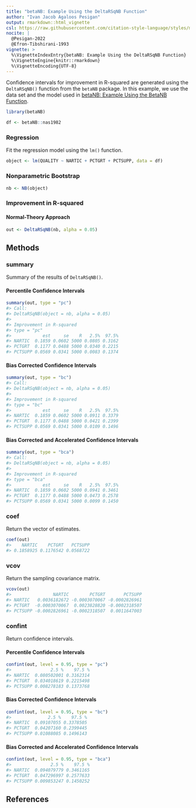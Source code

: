 ```yaml
---
title: "betaNB: Example Using the DeltaRSqNB Function"
author: "Ivan Jacob Agaloos Pesigan"
output: rmarkdown::html_vignette
csl: https://raw.githubusercontent.com/citation-style-language/styles/master/apa.csl
nocite: |
  @Pesigan-2022
  @Efron-Tibshirani-1993
vignette: >
  %\VignetteIndexEntry{betaNB: Example Using the DeltaRSqNB Function}
  %\VignetteEngine{knitr::rmarkdown}
  %\VignetteEncoding{UTF-8}
---
```




Confidence intervals for
improvement in R-squared
are generated using
the `DeltaRSqNB()` function from the `betaNB` package.
In this example,
we use the data set and the model used in
[betaNB: Example Using the BetaNB Function](example-beta-nb.html).


``` r
library(betaNB)
```




``` r
df <- betaNB::nas1982
```

### Regression

Fit the regression model using the `lm()` function.


``` r
object <- lm(QUALITY ~ NARTIC + PCTGRT + PCTSUPP, data = df)
```

### Nonparametric Bootstrap


``` r
nb <- NB(object)
```

### Improvement in R-squared

#### Normal-Theory Approach


``` r
out <- DeltaRSqNB(nb, alpha = 0.05)
```

## Methods

### summary

Summary of the results of `DeltaRSqNB()`.

#### Percentile Confidence Intervals


``` r
summary(out, type = "pc")
#> Call:
#> DeltaRSqNB(object = nb, alpha = 0.05)
#> 
#> Improvement in R-squared
#> type = "pc"
#>            est     se    R   2.5%  97.5%
#> NARTIC  0.1859 0.0602 5000 0.0805 0.3162
#> PCTGRT  0.1177 0.0488 5000 0.0340 0.2215
#> PCTSUPP 0.0569 0.0341 5000 0.0083 0.1374
```

#### Bias Corrected Confidence Intervals


``` r
summary(out, type = "bc")
#> Call:
#> DeltaRSqNB(object = nb, alpha = 0.05)
#> 
#> Improvement in R-squared
#> type = "bc"
#>            est     se    R   2.5%  97.5%
#> NARTIC  0.1859 0.0602 5000 0.0911 0.3379
#> PCTGRT  0.1177 0.0488 5000 0.0421 0.2399
#> PCTSUPP 0.0569 0.0341 5000 0.0109 0.1496
```

#### Bias Corrected and Accelerated Confidence Intervals


``` r
summary(out, type = "bca")
#> Call:
#> DeltaRSqNB(object = nb, alpha = 0.05)
#> 
#> Improvement in R-squared
#> type = "bca"
#>            est     se    R   2.5%  97.5%
#> NARTIC  0.1859 0.0602 5000 0.0941 0.3461
#> PCTGRT  0.1177 0.0488 5000 0.0473 0.2578
#> PCTSUPP 0.0569 0.0341 5000 0.0099 0.1450
```

### coef

Return the vector of estimates.


``` r
coef(out)
#>    NARTIC    PCTGRT   PCTSUPP 
#> 0.1858925 0.1176542 0.0568722
```

### vcov

Return the sampling covariance matrix.


``` r
vcov(out)
#>                NARTIC        PCTGRT       PCTSUPP
#> NARTIC   0.0036182672 -0.0003070067 -0.0002826961
#> PCTGRT  -0.0003070067  0.0023828820 -0.0002318507
#> PCTSUPP -0.0002826961 -0.0002318507  0.0011647003
```

### confint

Return confidence intervals.

#### Percentile Confidence Intervals


``` r
confint(out, level = 0.95, type = "pc")
#>               2.5 %    97.5 %
#> NARTIC  0.080502001 0.3162314
#> PCTGRT  0.034018619 0.2215498
#> PCTSUPP 0.008278183 0.1373768
```

#### Bias Corrected Confidence Intervals


``` r
confint(out, level = 0.95, type = "bc")
#>              2.5 %    97.5 %
#> NARTIC  0.09107055 0.3378505
#> PCTGRT  0.04207160 0.2399445
#> PCTSUPP 0.01088085 0.1496143
```

#### Bias Corrected and Accelerated Confidence Intervals


``` r
confint(out, level = 0.95, type = "bca")
#>               2.5 %    97.5 %
#> NARTIC  0.094079779 0.3461165
#> PCTGRT  0.047296997 0.2577633
#> PCTSUPP 0.009853247 0.1450252
```

## References
